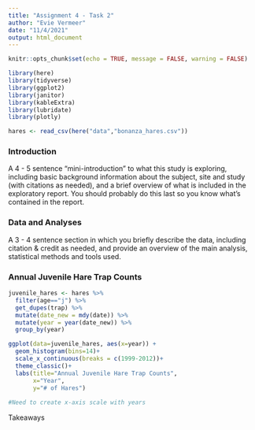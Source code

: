 ```yaml
---
title: "Assignment 4 - Task 2"
author: "Evie Vermeer"
date: "11/4/2021"
output: html_document
---
```


```r
knitr::opts_chunk$set(echo = TRUE, message = FALSE, warning = FALSE)

library(here)
library(tidyverse)
library(ggplot2)
library(janitor)
library(kableExtra)
library(lubridate) 
library(plotly)
```

```r
hares <- read_csv(here("data","bonanza_hares.csv"))

```

### Introduction 

A 4 - 5 sentence "mini-introduction" to what this study is exploring, including basic background information about the subject, site and study (with citations as needed), and a brief overview of what is included in the exploratory report. You should probably do this last so you know what’s contained in the report.

### Data and Analyses 
A 3 - 4 sentence section in which you briefly describe the data, including citation & credit as needed, and provide an overview of the main analysis, statistical methods and tools used.

### Annual Juvenile Hare Trap Counts 

```r
juvenile_hares <- hares %>% 
  filter(age=="j") %>% 
  get_dupes(trap) %>% 
  mutate(date_new = mdy(date)) %>% 
  mutate(year = year(date_new)) %>% 
  group_by(year)

ggplot(data=juvenile_hares, aes(x=year)) +
  geom_histogram(bins=14)+
  scale_x_continuous(breaks = c(1999-2012))+
  theme_classic()+
  labs(title="Annual Juvenile Hare Trap Counts",
       x="Year",
       y="# of Hares")
  
#Need to create x-axis scale with years 

```




Takeaways 


